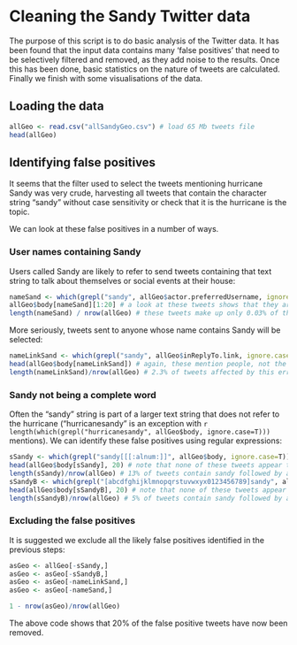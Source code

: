 Cleaning the Sandy Twitter data
================================

The purpose of this script is to do basic analysis of the Twitter data. 
It has been found that the input data contains many 'false positives' that 
need to be selectively filtered and removed, as they add noise to the results. 
Once this has been done, basic statistics on the nature of tweets are calculated.
Finally we finish with some visualisations of the data.

## Loading the data

```r
allGeo <- read.csv("allSandyGeo.csv") # load 65 Mb tweets file
head(allGeo)
```

## Identifying false positives

It seems that the filter used to select the tweets mentioning hurricane Sandy was 
very crude, harvesting all tweets that contain the character string "sandy" without 
case sensitivity or check that it is the hurricane is the topic. 

We can look at these false positives in a number of ways.

### User names containing Sandy

Users called Sandy are likely to refer to send tweets containing that text string 
to talk about themselves or social events at their house: 

```r
nameSand <- which(grepl("sandy", allGeo$actor.preferredUsername, ignore.case=T)) # all Tweeters with sandy in their name
allGeo$body[nameSand][1:20] # a look at these tweets shows that they are about people, not the hurricane
length(nameSand) / nrow(allGeo) # these tweets make up only 0.03% of the tweets
```

More seriously, tweets
sent to anyone whose name contains Sandy will be selected:
```r
nameLinkSand <- which(grepl("sandy", allGeo$inReplyTo.link, ignore.case=T)) # all tweets to sandys
head(allGeo$body[nameLinkSand]) # again, these mention people, not the hurricane
length(nameLinkSand)/nrow(allGeo) # 2.3% of tweets affected by this error
```

### Sandy not being a complete word

Often the "sandy" string is part of a larger text string that does not
refer to the hurricane ("hurricanesandy" is an exception with 
`r length(which(grepl("hurricanesandy", allGeo$body, ignore.case=T)))` mentions).
We can identify these false positives using regular expressions:

```r
sSandy <- which(grepl("sandy[[[:alnum:]]", allGeo$body, ignore.case=T))
head(allGeo$body[sSandy], 20) # note that none of these tweets appear to be directly related to the hurricane
length(sSandy)/nrow(allGeo) # 13% of tweets contain sandy followed by an alphanumeric character - unlikely to be the storm
sSandyB <- which(grepl("[abcdfghijklmnopqrstuvwxyx0123456789]sandy", allGeo$body, ignore.case=T)) # sandy tags with alphanumeric prefix excluding e 
head(allGeo$body[sSandyB], 20) # note that none of these tweets appear to be directly related to the hurricane
length(sSandyB)/nrow(allGeo) # 5% of tweets contain sandy followed by an alphanumeric character - unlikely to be the storm
```

### Excluding the false positives

It is suggested we exclude all the likely false positives identified in the previous steps:

```r
asGeo <- allGeo[-sSandy,]
asGeo <- asGeo[-sSandyB,]
asGeo <- asGeo[-nameLinkSand,]
asGeo <- asGeo[-nameSand,]

1 - nrow(asGeo)/nrow(allGeo)
```

The above code shows that 20% of the false positive tweets have now been removed.




